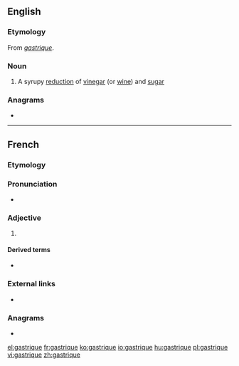 ==English==
{{wikipedia}}

===Etymology===
From {{etyl|fr|en}} ''[[#French|gastrique]]''.

===Noun===
{{en-noun}}

# A syrupy [[reduction]] of [[vinegar]] (or [[wine]]) and [[sugar]]

===Anagrams===
* {{l|en|ragequits}}

----

==French==

===Etymology===
{{rfe|lang=fr}}

===Pronunciation===
* {{IPA|/ɡastʁik/|lang=fr}}

===Adjective===
{{fr-adj}}

# {{l|en|gastric}}

====Derived terms====
* {{l|fr|gastricité}}

===External links===
* {{R:TLFi}}

===Anagrams===
* {{l|fr|tragiques}}

[[el:gastrique]]
[[fr:gastrique]]
[[ko:gastrique]]
[[io:gastrique]]
[[hu:gastrique]]
[[pl:gastrique]]
[[vi:gastrique]]
[[zh:gastrique]]